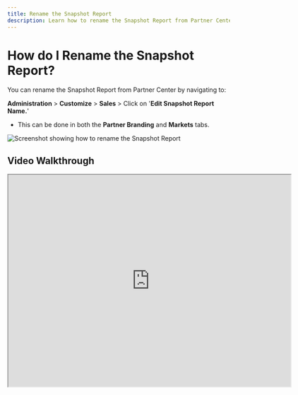 ```yaml
---
title: Rename the Snapshot Report
description: Learn how to rename the Snapshot Report from Partner Center by navigating to Administration > Customize > Sales
---
```


# How do I Rename the Snapshot Report?

You can rename the Snapshot Report from Partner Center by navigating to:

**Administration** > **Customize** > **Sales** > Click on '**Edit Snapshot Report Name.**'

- This can be done in both the **Partner Branding** and **Markets** tabs.

![Screenshot showing how to rename the Snapshot Report](/img/snapshot-report/rename-snapshot-report.jpg)

## Video Walkthrough

<iframe 
  src="https://drive.google.com/file/d/1kkVrpSbVwE4lgsUJZVO0L3yMn8m8b-k2/preview" 
  width="640" 
  height="480"
/>